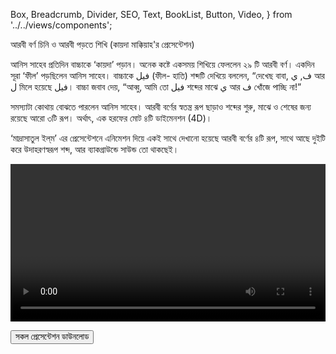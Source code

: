   Box,
  Breadcrumb,
  Divider,
  SEO,
  Text,
  BookList,
  Button,
  Video,
} from '../../views/components';

<SEO pageTitle="আরবী বর্ণ চিনি ও আরবী পড়তে শিখি (কায়দা মাক্কিয়াহ'র প্রেসেন্টেশন)" />
<Box maxWidth={960} margin="0 auto" padding={{ xs: 3, sm: 4 }}>

<Text variant="h2" textAlign="center">
  আরবী বর্ণ চিনি ও আরবী পড়তে শিখি (কায়দা মাক্কিয়াহ'র প্রেসেন্টেশন)
</Text>
<Divider />
<Breadcrumb
  links={[
    { url: '/', name: 'নীড়পাতা' },
    { url: '/study-materials/', name: 'শিক্ষাপোকরণ' },
  ]}
/>
<Divider />

আনিস সাহেব প্রতিদিন বাচ্চাকে ‘কায়দা’ পড়ান। অনেক কষ্টে একসময় শিখিয়ে ফেললেন ২৯ টি আরবী বর্ণ। একদিন সূরা ‘ফীল’ পড়ছিলেন আনিস সাহেব। বাচ্চাকে فيل (ফীল- হাতি) শব্দটি দেখিয়ে বললেন, “দেখেছ বাবা, ف, ي আর ل মিলে হয়েছে فيل।
বাচ্চা জবাব দেয়, “আব্বু, আমি তো فيل শব্দের মাঝে ي আর ف খোঁজে পাচ্ছি না!”

সমস্যাটা কোথায় বোঝতে পারলেন আনিস সাহেব। আরবী বর্ণের স্বতন্ত্র রূপ ছাড়াও শব্দের শুরু, মাঝে ও শেষের জন্য রয়েছে আরো ৩টি রূপ। অর্থাৎ, এক হরফের মোট ৪টি ডাইমেনশন (4D)।

‘মাদ্রাসাতুল ইল্‌ম’ এর প্রেসেন্টেশনে এনিমেশন দিয়ে একই সাথে দেখানো হয়েছে আরবী বর্ণের ৪টি রূপ, সাথে আছে দুইটি করে উদাহরণস্বরূপ শব্দ, আর ব্যাকগ্রাউন্ডে সাউন্ড তো থাকছেই।

<Video
  videoSrcURL="https://www.youtube.com/embed/videoseries?list=PLN6GIGge5un8mSh1HcZzXU2CogpV8TGTM"
  videoTitle="আরবী বর্ণ, তাদের ৪ টি রূপ ও ছবিসহ শব্দ (উচ্চারণ সহ)"
  frameWidth="720px"
  frameHeight="504px"
  width="100%"
  mb={4}
/>

<Box textAlign="center">
  <a
    href="https://drive.google.com/drive/folders/1viooKZcy1xAciEhBVzWYZ5GgWNNAbTei?usp=sharing"
    target="_blank"
    rel="noreferrer noopener"
  >
    <Button variant="primary">সকল প্রেসেন্টেশন ডাউনলোড</Button>
  </a>
</Box>

</Box>
